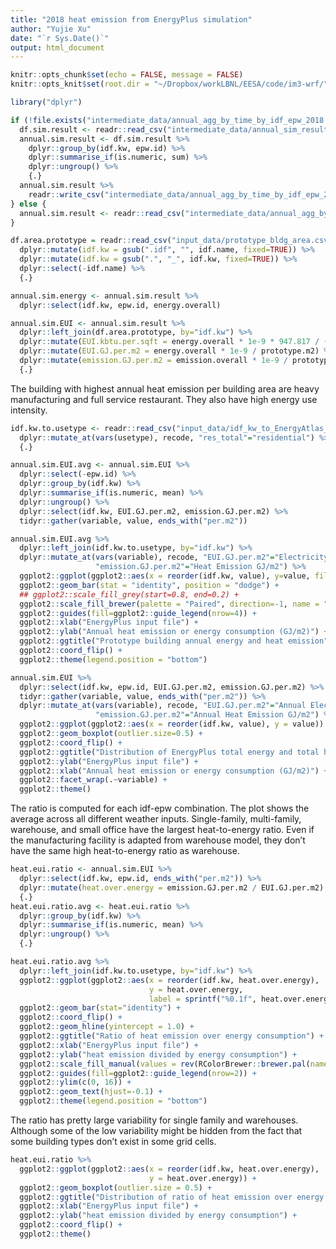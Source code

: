```yaml
---
title: "2018 heat emission from EnergyPlus simulation"
author: "Yujie Xu"
date: "`r Sys.Date()`"
output: html_document
---
```


```r
knitr::opts_chunk$set(echo = FALSE, message = FALSE)
knitr::opts_knit$set(root.dir = "~/Dropbox/workLBNL/EESA/code/im3-wrf/")
```
```r
library("dplyr")

if (!file.exists("intermediate_data/annual_agg_by_time_by_idf_epw_2018.csv")) {
  df.sim.result <- readr::read_csv("intermediate_data/annual_sim_result_by_idf_epw_2018.csv")
  annual.sim.result <- df.sim.result %>%
    dplyr::group_by(idf.kw, epw.id) %>%
    dplyr::summarise_if(is.numeric, sum) %>%
    dplyr::ungroup() %>%
    {.}
  annual.sim.result %>%
    readr::write_csv("intermediate_data/annual_agg_by_time_by_idf_epw_2018.csv")
} else {
  annual.sim.result <- readr::read_csv("intermediate_data/annual_agg_by_time_by_idf_epw_2018.csv")
}
```

```r
df.area.prototype = readr::read_csv("input_data/prototype_bldg_area.csv") %>%
  dplyr::mutate(idf.kw = gsub(".idf", "", idf.name, fixed=TRUE)) %>%
  dplyr::mutate(idf.kw = gsub(".", "_", idf.kw, fixed=TRUE)) %>%
  dplyr::select(-idf.name) %>%
  {.}

annual.sim.energy <- annual.sim.result %>%
  dplyr::select(idf.kw, epw.id, energy.overall)

annual.sim.EUI <- annual.sim.result %>%
  dplyr::left_join(df.area.prototype, by="idf.kw") %>%
  dplyr::mutate(EUI.kbtu.per.sqft = energy.overall * 1e-9 * 947.817 / (prototype.m2 * 10.7639)) %>%
  dplyr::mutate(EUI.GJ.per.m2 = energy.overall * 1e-9 / prototype.m2) %>%
  dplyr::mutate(emission.GJ.per.m2 = emission.overall * 1e-9 / prototype.m2) %>%
  {.}
```

The building with highest annual heat emission per building area are heavy manufacturing and
full service restaurant. They also have high energy use intensity.

```r
idf.kw.to.usetype <- readr::read_csv("input_data/idf_kw_to_EnergyAtlas_usetype.csv") %>%
  dplyr::mutate_at(vars(usetype), recode, "res_total"="residential") %>%
  {.}

annual.sim.EUI.avg <- annual.sim.EUI %>%
  dplyr::select(-epw.id) %>%
  dplyr::group_by(idf.kw) %>%
  dplyr::summarise_if(is.numeric, mean) %>%
  dplyr::ungroup() %>%
  dplyr::select(idf.kw, EUI.GJ.per.m2, emission.GJ.per.m2) %>%
  tidyr::gather(variable, value, ends_with("per.m2"))

annual.sim.EUI.avg %>%
  dplyr::left_join(idf.kw.to.usetype, by="idf.kw") %>%
  dplyr::mutate_at(vars(variable), recode, "EUI.GJ.per.m2"="Electricity + Gas GJ/m2",
                   "emission.GJ.per.m2"="Heat Emission GJ/m2") %>%
  ggplot2::ggplot(ggplot2::aes(x = reorder(idf.kw, value), y=value, fill=interaction(variable, usetype))) +
  ggplot2::geom_bar(stat = "identity", position = "dodge") +
  ## ggplot2::scale_fill_grey(start=0.8, end=0.2) +
  ggplot2::scale_fill_brewer(palette = "Paired", direction=-1, name = "") +
  ggplot2::guides(fill=ggplot2::guide_legend(nrow=4)) +
  ggplot2::xlab("EnergyPlus input file") +
  ggplot2::ylab("Annual heat emission or energy consumption (GJ/m2)") +
  ggplot2::ggtitle("Prototype building annual energy and heat emission") +
  ggplot2::coord_flip() +
  ggplot2::theme(legend.position = "bottom")
```

```r
annual.sim.EUI %>%
  dplyr::select(idf.kw, epw.id, EUI.GJ.per.m2, emission.GJ.per.m2) %>%
  tidyr::gather(variable, value, ends_with("per.m2")) %>%
  dplyr::mutate_at(vars(variable), recode, "EUI.GJ.per.m2"="Annual Electricity + Gas GJ/m2",
                   "emission.GJ.per.m2"="Annual Heat Emission GJ/m2") %>%
  ggplot2::ggplot(ggplot2::aes(x = reorder(idf.kw, value), y = value)) +
  ggplot2::geom_boxplot(outlier.size=0.5) +
  ggplot2::coord_flip() +
  ggplot2::ggtitle("Distribution of EnergyPlus total energy and total heat emission across different weather inputs") +
  ggplot2::ylab("EnergyPlus input file") +
  ggplot2::xlab("Annual heat emission or energy consumption (GJ/m2)") +
  ggplot2::facet_wrap(.~variable) +
  ggplot2::theme()
```

The ratio is computed for each idf-epw combination. The plot shows the average
across all different weather inputs. Single-family, multi-family, warehouse, and
small office have the largest heat-to-energy ratio. Even if the manufacturing
facility is adapted from warehouse model, they don't have the same high
heat-to-energy ratio as warehouse.

```r
heat.eui.ratio <- annual.sim.EUI %>%
  dplyr::select(idf.kw, epw.id, ends_with("per.m2")) %>%
  dplyr::mutate(heat.over.energy = emission.GJ.per.m2 / EUI.GJ.per.m2) %>%
  {.}
heat.eui.ratio.avg <- heat.eui.ratio %>%
  dplyr::group_by(idf.kw) %>%
  dplyr::summarise_if(is.numeric, mean) %>%
  dplyr::ungroup() %>%
  {.}

heat.eui.ratio.avg %>%
  dplyr::left_join(idf.kw.to.usetype, by="idf.kw") %>%
  ggplot2::ggplot(ggplot2::aes(x = reorder(idf.kw, heat.over.energy),
                               y = heat.over.energy,
                               label = sprintf("%0.1f", heat.over.energy), fill=usetype)) +
  ggplot2::geom_bar(stat="identity") +
  ggplot2::coord_flip() +
  ggplot2::geom_hline(yintercept = 1.0) +
  ggplot2::ggtitle("Ratio of heat emission over energy consumption") +
  ggplot2::xlab("EnergyPlus input file") +
  ggplot2::ylab("heat emission divided by energy consumption") +
  ggplot2::scale_fill_manual(values = rev(RColorBrewer::brewer.pal(name="Paired", n=8))[c(1, 3, 5, 7)]) +
  ggplot2::guides(fill=ggplot2::guide_legend(nrow=2)) +
  ggplot2::ylim(c(0, 16)) +
  ggplot2::geom_text(hjust=-0.1) +
  ggplot2::theme(legend.position = "bottom")
```

The ratio has pretty large variability for single family and warehouses.
Although some of the low variability might be hidden from the fact that some
building types don't exist in some grid cells.

```r
heat.eui.ratio %>%
  ggplot2::ggplot(ggplot2::aes(x = reorder(idf.kw, heat.over.energy),
                               y = heat.over.energy)) +
  ggplot2::geom_boxplot(outlier.size = 0.5) +
  ggplot2::ggtitle("Distribution of ratio of heat emission over energy consumption") +
  ggplot2::xlab("EnergyPlus input file") +
  ggplot2::ylab("heat emission divided by energy consumption") +
  ggplot2::coord_flip() +
  ggplot2::theme()
```

